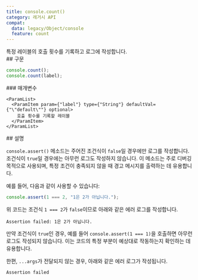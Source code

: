 ```yaml
---
title: console.count()
category: 레거시 API
compat:
  data: legacy/Object/console
  feature: count
---
```


<Section>
  특정 레이블의 호출 횟수를 기록하고 로그에 작성합니다.
</Section>
<Section>
  ## 구문

  ~~~js
  console.count();
  console.count(label);
  ~~~

  <Section>
    ### 매개변수

    <ParamList>
      <ParamItem param={"label"} type={"String"} defaultVal={"\"default\""} optional>
        호출 횟수를 기록할 레이블
      </ParamItem>
    </ParamList>
  </Section>
</Section>
<Section>
  ## 설명

  `console.assert()` 메소드는 주어진 조건식이 `false`일 경우에만 로그를 작성합니다. 조건식이 `true`일 경우에는 아무런 로그도 작성하지 않습니다. 이 메소드는 주로 디버깅 목적으로 사용되며, 특정 조건이 충족되지 않을 때 경고 메시지를 출력하는 데 유용합니다.

  예를 들어, 다음과 같이 사용할 수 있습니다:

  ~~~js
  console.assert(1 === 2, "1은 2가 아닙니다.");
  ~~~

  위 코드는 조건식 `1 === 2`가 `false`이므로 아래와 같은 에러 로그를 작성합니다.

  ~~~text
  Assertion failed: 1은 2가 아닙니다.
  ~~~

  만약 조건식이 `true`인 경우, 예를 들어 `console.assert(1 === 1)`을 호출하면 아무런 로그도 작성되지 않습니다. 이는 코드의 특정 부분이 예상대로 작동하는지 확인하는 데 유용합니다.

  한편, `...args`가 전달되지 않는 경우, 아래와 같은 에러 로그가 작성됩니다.

  ~~~text
  Assertion failed
  ~~~
</Section>